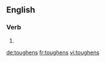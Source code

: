 
==English==

===Verb===
{{head|en|verb form}}

# {{en-third-person singular of|toughen}}

[[de:toughens]]
[[fr:toughens]]
[[vi:toughens]]